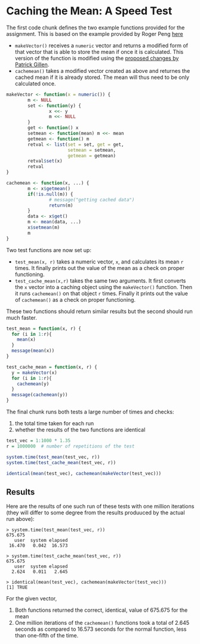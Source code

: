 # Caching the Mean: A Speed Test

The first code chunk defines the two example functions provided for the assignment. This is based on the example provided by Roger Peng [here](https://class.coursera.org/rprog-002/human_grading/view/courses/972078/assessments/3/submissions)

- `makeVector()` receives a `numeric` vector and returns a modified form of that vector that is able to store the mean if once it is calculated. This version of the function is modified using the [proposed changes by Patrick Gillen](https://class.coursera.org/rprog-002/forum/thread?thread_id=370#comment-826).
- `cachemean()` takes a modified vector created as above and returnes the cached mean if it is already stored. The mean will thus need to be only calculated once.

```r
makeVector <- function(x = numeric()) {
        m <- NULL
        set <- function(y) {
                x <<- y
                m <<- NULL
        }
        get <- function() x
        setmean <- function(mean) m <<- mean
        getmean <- function() m
        retval <- list(set = set, get = get,
                       setmean = setmean,
                       getmean = getmean)
        retval$set(x)
        retval
}

cachemean <- function(x, ...) {
        m <- x$getmean()
        if(!is.null(m)) {
                # message("getting cached data")
                return(m)
        }
        data <- x$get()
        m <- mean(data, ...)
        x$setmean(m)
        m
}
```

Two test functions are now set up:

- `test_mean(x, r)` takes a numeric vector, `x`, and calculates its mean `r` times. It finally prints out the value of the mean as a check on proper functioning.
- `test_cache_mean(x,r)` takes the same two arguments. It first converts the `x` vector into a caching object using the `makeVector()` function. Then it runs `cachemean()` on that object `r` times. Finally it prints out the value of `cachemean()` as a check on proper functioning.

These two functions should return similar results but the second should run much faster.

```r
test_mean = function(x, r) {
  for (i in 1:r){
    mean(x)
  }
  message(mean(x))
}

test_cache_mean = function(x, r) {
  y = makeVector(x)
  for (i in 1:r){
    cachemean(y)
  }
  message(cachemean(y))
}
```

The final chunk runs both tests a large number of times and checks:

1. the total time taken for each run
2. whether the results of the two functions are identical

```r
test_vec = 1:1000 * 1.35
r = 1000000  # number of repetitions of the test

system.time(test_mean(test_vec, r))
system.time(test_cache_mean(test_vec, r))

identical(mean(test_vec), cachemean(makeVector(test_vec)))
```

## Results

Here are the results of one such run of these tests with one million iterations (they will differ to some degree from the results produuced by the actual run above):

```
> system.time(test_mean(test_vec, r))
675.675
   user  system elapsed 
 16.470   0.042  16.573 

> system.time(test_cache_mean(test_vec, r))
675.675
   user  system elapsed 
  2.624   0.011   2.645 

> identical(mean(test_vec), cachemean(makeVector(test_vec)))
[1] TRUE
```

For the given vector,

1. Both functions returned the correct, identical, value of 675.675 for the mean
2. One million iterations of the `cachemean()` functions took a total of 2.645 seconds as compared to 16.573 seconds for the normal function, less than one-fifth of the time.

